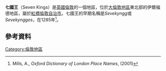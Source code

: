 {{Expand language|1=en|time=2021-07-29T09:02:54+00:00}}
{{Infobox UK place |
   |official_name=      Seven Kings
   |map_type=           Greater London
   |region=             倫敦
   |country=            英國
   |london_borough=     Redbridge
   |static_image_name=  Seven Kings, Westwood Recreation Ground - geograph.org.uk - 605727.jpg
   |static_image_caption=Seven Kings - Westwood Recreation Ground
   |constituency_westminster= [[南伊爾福德_(英國國會選區)|南伊爾福德]]
   |post_town=          ILFORD
   |postcode_area=      IG
   |postcode_district=  IG3
   |dial_code=          020
   |os_grid_reference=  TQ455875
   |latitude=           51.56761
   |longitude=          0.09791
 }}
'''七國王'''（Seven Kings）是[[英國|英國]][[倫敦|倫敦]]的一個地區，位於[[大倫敦地區|大倫敦地區]]東北部的伊爾福德地區，屬於[[紅橋倫敦自治市|紅橋倫敦自治市]]。七國王的早期名稱是''Sevekyngg''或''Sevekyngges''，在1285年<ref>Mills, A., ''Oxford Dictionary of London Place Names'', (2001)</ref>。

==參考資料==
{{Reflist}}
{{倫敦地區}}
[[Category:倫敦地區|Category:倫敦地區]]
{{UK-stub}}